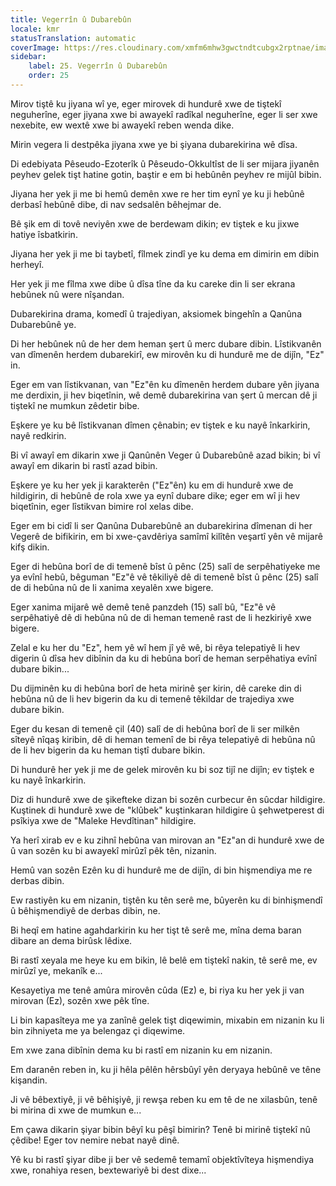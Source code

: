 ```yaml
---
title: Vegerrîn û Dubarebûn
locale: kmr
statusTranslation: automatic
coverImage: https://res.cloudinary.com/xmfm6mhw3gwctndtcubgx2rptnae/image/upload/v1740468922/small_cover_tratado_de_psicologia_revolucionaria_a4c0dca4e0.webp
sidebar:
    label: 25. Vegerrîn û Dubarebûn
    order: 25
---
```

Mirov tiştê ku jiyana wî ye, eger mirovek di hundurê xwe de tiştekî neguherîne, eger jiyana xwe bi awayekî radîkal neguherîne, eger li ser xwe nexebite, ew wextê xwe bi awayekî reben wenda dike.

Mirin vegera li destpêka jiyana xwe ye bi şiyana dubarekirina wê dîsa.

Di edebiyata Pêseudo-Ezoterîk û Pêseudo-Okkultîst de li ser mijara jiyanên peyhev gelek tişt hatine gotin, baştir e em bi hebûnên peyhev re mijûl bibin.

Jiyana her yek ji me bi hemû demên xwe re her tim eynî ye ku ji hebûnê derbasî hebûnê dibe, di nav sedsalên bêhejmar de.

Bê şik em di tovê neviyên xwe de berdewam dikin; ev tiştek e ku jixwe hatiye îsbatkirin.

Jiyana her yek ji me bi taybetî, fîlmek zindî ye ku dema em dimirin em dibin herheyî.

Her yek ji me fîlma xwe dibe û dîsa tîne da ku careke din li ser ekrana hebûnek nû were nîşandan.

Dubarekirina drama, komedî û trajediyan, aksiomek bingehîn a Qanûna Dubarebûnê ye.

Di her hebûnek nû de her dem heman şert û merc dubare dibin. Lîstikvanên van dîmenên herdem dubarekirî, ew mirovên ku di hundurê me de dijîn, "Ez" in.

Eger em van lîstikvanan, van "Ez"ên ku dîmenên herdem dubare yên jiyana me derdixin, ji hev biqetînin, wê demê dubarekirina van şert û mercan dê ji tiştekî ne mumkun zêdetir bibe.

Eşkere ye ku bê lîstikvanan dîmen çênabin; ev tiştek e ku nayê înkarkirin, nayê redkirin.

Bi vî awayî em dikarin xwe ji Qanûnên Veger û Dubarebûnê azad bikin; bi vî awayî em dikarin bi rastî azad bibin.

Eşkere ye ku her yek ji karakterên ("Ez"ên) ku em di hundurê xwe de hildigirin, di hebûnê de rola xwe ya eynî dubare dike; eger em wî ji hev biqetînin, eger lîstikvan bimire rol xelas dibe.

Eger em bi cidî li ser Qanûna Dubarebûnê an dubarekirina dîmenan di her Vegerê de bifikirin, em bi xwe-çavdêriya samîmî kilîtên veşartî yên vê mijarê kifş dikin.

Eger di hebûna borî de di temenê bîst û pênc (25) salî de serpêhatiyeke me ya evînî hebû, bêguman "Ez"ê vê têkiliyê dê di temenê bîst û pênc (25) salî de di hebûna nû de li xanima xeyalên xwe bigere.

Eger xanima mijarê wê demê tenê panzdeh (15) salî bû, "Ez"ê vê serpêhatiyê dê di hebûna nû de di heman temenê rast de li hezkiriyê xwe bigere.

Zelal e ku her du "Ez", hem yê wî hem jî yê wê, bi rêya telepatiyê li hev digerin û dîsa hev dibînin da ku di hebûna borî de heman serpêhatiya evînî dubare bikin...

Du dijminên ku di hebûna borî de heta mirinê şer kirin, dê careke din di hebûna nû de li hev bigerin da ku di temenê têkildar de trajediya xwe dubare bikin.

Eger du kesan di temenê çil (40) salî de di hebûna borî de li ser milkên sîteyê nîqaş kiribin, dê di heman temenî de bi rêya telepatiyê di hebûna nû de li hev bigerin da ku heman tiştî dubare bikin.

Di hundurê her yek ji me de gelek mirovên ku bi soz tijî ne dijîn; ev tiştek e ku nayê înkarkirin.

Diz di hundurê xwe de şikefteke dizan bi sozên curbecur ên sûcdar hildigire. Kuştinek di hundurê xwe de "klûbek" kuştinkaran hildigire û şehwetperest di psîkiya xwe de "Maleke Hevdîtinan" hildigire.

Ya herî xirab ev e ku zihnî hebûna van mirovan an "Ez"an di hundurê xwe de û van sozên ku bi awayekî mirûzî pêk tên, nizanin.

Hemû van sozên Ezên ku di hundurê me de dijîn, di bin hişmendiya me re derbas dibin.

Ew rastiyên ku em nizanin, tiştên ku tên serê me, bûyerên ku di binhişmendî û bêhişmendiyê de derbas dibin, ne.

Bi heqî em hatine agahdarkirin ku her tişt tê serê me, mîna dema baran dibare an dema birûsk lêdixe.

Bi rastî xeyala me heye ku em bikin, lê belê em tiştekî nakin, tê serê me, ev mirûzî ye, mekanîk e...

Kesayetiya me tenê amûra mirovên cûda (Ez) e, bi riya ku her yek ji van mirovan (Ez), sozên xwe pêk tîne.

Li bin kapasîteya me ya zanînê gelek tişt diqewimin, mixabin em nizanin ku li bin zihniyeta me ya belengaz çi diqewime.

Em xwe zana dibînin dema ku bi rastî em nizanin ku em nizanin.

Em daranên reben in, ku ji hêla pêlên hêrsbûyî yên deryaya hebûnê ve têne kişandin.

Ji vê bêbextiyê, ji vê bêhişiyê, ji rewşa reben ku em tê de ne xilasbûn, tenê bi mirina di xwe de mumkun e...

Em çawa dikarin şiyar bibin bêyî ku pêşî bimirin? Tenê bi mirinê tiştekî nû çêdibe! Eger tov nemire nebat nayê dinê.

Yê ku bi rastî şiyar dibe ji ber vê sedemê temamî objektîvîteya hişmendiya xwe, ronahiya resen, bextewariyê bi dest dixe...

